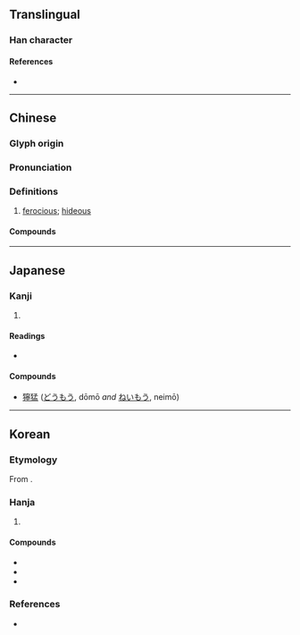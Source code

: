 {{also|狞}}
{{character info}}
==Translingual==

===Han character===
{{Han char|rn=94|rad=犬|as=14|sn=17|four=43221|canj=KHJPN|ids=⿰犭寧}}

====References====
* {{Han ref|kx=0720.160|dkj=20755|dj=1132.040|hdz=21375.010|uh=7370|ud=29552|bh=C0F1|bd=49393}}

----

==Chinese==
{{zh-forms|s=狞}}

===Glyph origin===
{{Han etym}}

===Pronunciation===
{{zh-pron
|m=níng
|c=ning4
|mn=lêng
|mc=y
|oc=y
|cat=a
}}

===Definitions===
{{zh-hanzi}}

# [[ferocious]]; [[hideous]]
#: {{zh-x|猙獰|[[ferocious]]; [[savage]]; [[hideous]]}}

====Compounds====
{{zh-der|獰笑|猙獰|獰視|生獰|獰惡|面目猙獰}}

----

==Japanese==

===Kanji===
{{ja-kanji|grade=|rs=犬14}}

# {{rfdef|ja|sort=犬14}}

====Readings====
* {{ja-readings|goon=[[にょう]] (nyō)|kanon=[[のう]] (nō)|kanyoon=[[どう]] (dō)|kun=[[わるい]] (warui)}}

====Compounds====
* [[獰猛]] ([[どうもう]], dōmō ''and'' [[ねいもう]], neimō)

----

==Korean==

===Etymology===
From {{der|ko|ltc|-}} {{ltc-l|獰|id=1}}.

===Hanja===
{{ko-hanja|모질다|모질|녕||영}}

# {{hanja form of|녕|[[ferocious]]; [[hideous]]}}

====Compounds====
* {{ko-l|영악|[[ferocity]]|獰惡}}
* {{ko-l|영특|[[evil]]|獰慝}}
* {{ko-l|영맹|[[fierceness]], [[ferocity]]|獰猛}}

===References===
* {{R:hanjadoc|7249}}